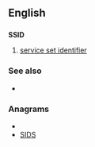 ==English==

==={{initialism}}===
'''SSID'''

# [[service set identifier]]

===See also===
* {{pedialite|Service set identifier}}

===Anagrams===
* {{alphagram|[[diss#English|diss]]}} 
* [[SIDS#English|SIDS]]